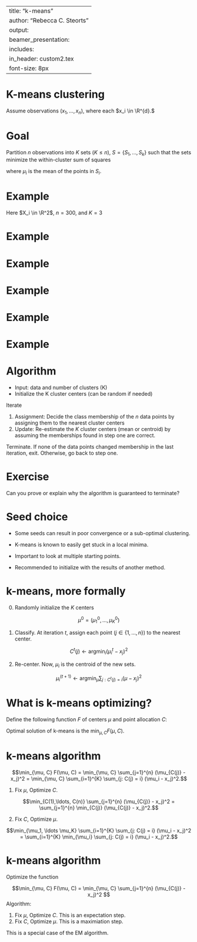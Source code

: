 
---
title: "k-means"
author: "Rebecca C. Steorts"
output: 
     beamer_presentation:
      includes: 
          in_header: custom2.tex
font-size: 8px
---


K-means clustering
===

Assume observations $(x_1, \ldots, x_n)$, where each $x_i \in \R^{d}.$

Goal
===

Partition $n$ observations into $K$ sets ($K \leq n$), $S = \{ S_1, \ldots, S_k \}$
such that the sets minimize the within-cluster sum of squares

\begin{align}
\text{argmin}_{S} \sum_{i=1}^K \sum_{x_j \in S_i} (x_j - \mu_i)^2,
\end{align}

where $\mu_i$ is the mean of the points in $S_i$.

Example
===

Here $X_i \in \R^2$, $n=300$, and $K=3$

Example
===

\begin{center}
\includegraphics[width=0.8\textwidth]{km0.pdf}
\end{center}

Example
===

\begin{center}
\includegraphics[width=0.8\textwidth]{km1.pdf} 
\end{center}

Example
===

\begin{center}
\includegraphics[width=0.8\textwidth]{km2.pdf} \\
\end{center}

Example
===

\begin{center}
\includegraphics[width=0.8\textwidth]{km3.pdf} 
\end{center}

Example
===

\begin{center}
\includegraphics[width=0.8\textwidth]{km9.pdf} 
\end{center}

Algorithm
===

- Input: data and number of clusters (K)
- Initialize the K cluster centers (can be random if needed)

Iterate

1. Assignment: Decide the class membership of the $n$ data points by assigning them to the nearest cluster centers
2. Update: Re-estimate the $K$ cluster centers (mean or centroid) by assuming the memberships found in step one are correct.

Terminate. If none of the data points changed membership in the last iteration, exit. Otherwise, go back to step one.

Exercise
===

Can you prove or explain why the algorithm is guaranteed to terminate? 

<!-- Solution -->
<!-- === -->

<!-- Recall our function we want to minimize:  -->

<!-- \begin{align} -->
<!-- \text{argmin}_{S} \sum_{i=1}^K \sum_{x_j \in S_i} (x_j - \mu_i)^2, -->
<!-- \end{align} -->

<!-- The function above is always non-negative.  -->

<!-- 1. Assignment: data points are assigned to the nearest centroid, which either keeps  -->
<!-- the function the same or decreases it. -->
<!-- 2. Update: The centroids are recalculated as the mean of assigned points, which also results in the function  -->
<!-- either remaining the same or decreases it.  -->

<!-- Because we a non-increasing function that is bounded below (it cannot go below 0), it must eventually reach a point where it cannot decrease any further. This means that the assignments of points to clusters will no longer change after a finite number of iterations. -->

Seed choice
===

- Some seeds can result in poor convergence or a sub-optimal clustering. 

- K-means is known to easily get stuck in a local minima. 

- Important to look at multiple starting points. 

- Recommended to initialize with the results of another method. 

k-means, more formally
===

0. Randomly initialize the $K$ centers

$$\mu^{0} = (\mu_1^0, \ldots, \mu_K^0)$$

1. Classify. At iteration $t$, assign each point ($j \in \{1, \ldots, n\}$) to the nearest center.

$$C^t(j) \leftarrow \text{argmin}_i (\mu_i^t - x_j)^2$$

2. Re-center. Now, $\mu_i$ is the centroid of the new sets. 

$$\mu_i^{(t+1)} \leftarrow \text{argmin}_{\mu} \sum_{j: C^t(j) = i} (\mu - x_j)^2$$

What is k-means optimizing?
===

Define the following function $F$ of centers $\mu$ and point allocation $C$:

\begin{align}
\mu &= (\mu_1, \ldots, \mu_K) \\
C &= (C(1), \ldots, C(n))
\end{align}

\begin{align}
F(\mu, C)
&= \sum_{j=1}^{n} (\mu_{C(j)} - x_j)^2 \\
&= \sum_{i=1}^{K} \sum_{j: C(j) = i} (\mu_i - x_j)^2
\end{align}

Optimal solution of k-means is the $\min_{\mu, C} F(\mu, C).$

k-means algorithm
===

$$\min_{\mu, C} F(\mu, C) = \min_{\mu, C} \sum_{j=1}^{n} (\mu_{C(j)} - x_j)^2 
= \min_{\mu, C} \sum_{i=1}^{K} \sum_{j: C(j) = i} (\mu_i - x_j)^2.$$

1. Fix $\mu,$ Optimize $C.$

$$\min_{C(1),\ldots, C(n)}  \sum_{j=1}^{n} (\mu_{C(j)} - x_j)^2 
= \sum_{j=1}^{n} \min_{C(j)} (\mu_{C(j)} - x_j)^2.$$
\textcolor{blue}{assigns each point to the nearest cluster center}

2. Fix $C,$ Optimize $\mu.$

$$\min_{\mu_1, \ldots \mu_K} 
\sum_{i=1}^{K} \sum_{j: C(j) = i} (\mu_i - x_j)^2
= \sum_{i=1}^{K} \min_{\mu_i} \sum_{j: C(j) = i} (\mu_i - x_j)^2.$$
\textcolor{blue}{re-centers the mean or centroid}

k-means algorithm
===

Optimize the function

$$\min_{\mu, C} F(\mu, C) = \min_{\mu, C} \sum_{j=1}^{n} (\mu_{C(j)} - x_j)^2 
$$
Algorithm:

1. Fix $\mu$, Optimize $C.$ This is an expectation step.  
2. Fix $C$, Optimize $\mu.$ This is a maximiation step. 

This is a special case of the EM algorithm. 
